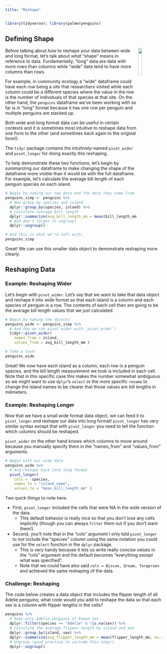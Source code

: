 ```yaml
---
title: "Reshape"
---
```


```r
library(tidyverse); library(palmerpenguins)
```

## Defining Shape

<img src = "images/nceas_logo_square.png" align = "right" width = "15%" />

Before talking about *how* to reshape your data between wide and long format, let's talk about *what* "shape" means in reference to data. Fundamentally, "long" data are data with more rows than columns while "wide" data tend to have more columns than rows.

For example, in community ecology a "wide" dataframe could have each row being a site that researchers visited while each column could be a different species where the value in the row is the number of individuals of that species at that site. On the other hand, the `penguins` dataframe we've been working with so far is in "long" format because it has one row per penguin and multiple penguins are stacked up.

Both wide and long format data can be useful in certain contexts and it is sometimes most intuitive to reshape data from one form to the other (and sometimes back again to the original form!).

The `tidyr` package contains the intuitively-named `pivot_wider` and `pivot_longer` for doing exactly this reshaping.

To help demonstrate these two functions, let's begin by summarizing our dataframe to make changing the shape of the dataframe more visible than it would be with the full dataframe. For example, let's calculate the average bill length of each penguin species on each island.

```r
# Begin by naming our new data and the data they come from
penguins_simp <- penguins %>%
  # Now group by species and island
  dplyr::group_by(species, island) %>%
  # Calculate average bill length
  dplyr::summarize(avg_bill_length_mm = mean(bill_length_mm, na.rm = TRUE)) %>%
  # And don't forget to ungroup!
  dplyr::ungroup()

# And this is what we're left with:
penguins_simp
```

Great! We can use this smaller data object to demonstrate reshaping more clearly.

## Reshaping Data

### Example: Reshaping Wider

Let's begin with `pivot_wider`. Let's say that we want to take that data object and reshape it into wide format so that each island is a column and each species of penguin is a row. The contents of each cell then are going to be the average bill length values that we just calculated.

```r
# Begin by naming the objects
penguins_wide <- penguins_simp %>%
  # And now we can pivot wider with `pivot_wider`!
  tidyr::pivot_wider(
    names_from = island,
    values_from = avg_bill_length_mm )

# Take a look!
penguins_wide
```

Great! We now have each island as a column, each row is a penguin species, and the bill length measurement we took is included in each cell. Note that in this specific case this makes the number somewhat ambiguous so we might want to use `dplyr`'s `select` or the more specific `rename` to change the island names to be clearer that those values are bill lengths in milimeters.

### Example: Reshaping Longer

Now that we have a small wide format data object, we can feed it to `pivot_longer` and reshape our data into long format! `pivot_longer` has very similar syntax except that with `pivot_longer` you need to tell the function which columns should be reshaped.

`pivot_wider` on the other hand knows which columns to move around because you manually specify them in the "names_from" and "values_from" arguments.

```r
# Begin with our wide data
penguins_wide %>%
  # And reshape back into long format
  pivot_longer(
    cols = -species,
    names_to = "island_name",
    values_to = "mean_bill_length_mm" )
```

Two quick things to note here:

- First, `pivot_longer` included the cells that were NA in the wide version of the data.
    - This default behavior is really nice so that you don't lose any cells implicitly (though you can always `filter` them out if you don't want them!).
- Second, you'll note that in the "cols" argument I only told `pivot_longer` to *not* include the "species" column using the same notation you could use for the `select` function in the `dplyr` package.
    - This is very handy because it lets us write really concise values in the "cols" argument and the default becomes "everything *except* what was specified".
    - Note that we could have also said `cols = Biscoe, Dream, Torgersen` and achieved the same reshaping of the data.

### Challenge: Reshaping

The code below creates a data object that includes the flipper length of all Adelie penguins; what code would you add to reshape the data so that each sex is a column with flipper lengths in the cells?

```r
penguins %>%
  # Keep only Adelie penguins of known sex
  dplyr::filter(species == "Adelie" & !is.na(sex)) %>%
  # Calculate the average flipper length by island and sex
  dplyr::group_by(island, sex) %>%
  dplyr::summarize(avg_flipper_length_mm = mean(flipper_length_mm, na.rm = TRUE)) %>%
  # Ungroup (good practice to include this step!)
  dplyr::ungroup()
```
